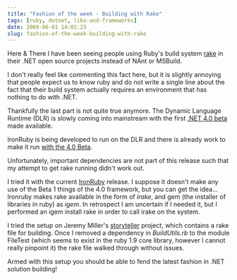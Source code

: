 ```yaml
---
title: "Fashion of the week - Building with Rake"
tags: [ruby, dotnet, libs-and-frameworks]
date: 2009-06-01 14:01:23
slug: fashion-of-the-week-building-with-rake
---
```


Here & There I have been seeing people using Ruby's build system [rake](http://rake.rubyforge.org/) in their .NET open source projects instead of NAnt or MSBuild. 

I don't really feel like commenting this fact here, but it is slightly annoying that people expect us to know ruby and do not write a single line about the fact that their build system actually requires an environment that has nothing to do with .NET.

Thankfully the last part is not quite true anymore. The Dynamic Language Runtime (DLR) is slowly coming into mainstream with the first [.NET 4.0 beta](http://www.microsoft.com/downloads/details.aspx?FamilyID=ee2118cc-51cd-46ad-ab17-af6fff7538c9&displaylang=en) made available.

IronRuby is being developed to run on the DLR and there is already work to make it run [with the 4.0 Beta](http://ironruby.codeplex.com/Release/ProjectReleases.aspx?ReleaseId=27606).

Unfortunately, important dependencies are not part of this release such that my attempt to get rake running didn't work out.

I tried it with the current [IronRuby](http://www.ironruby.net/) release. I suppose it doesn't make any use of the Beta 1 things of the 4.0 framework, but you can get the idea...
Ironruby makes rake available in the form of _irake_, and gem (the installer of libraries in ruby) as _igem_. In retrospect I am uncertain if I needed it, but I performed an igem install rake in order to call irake on the system.

I tried the setup on Jeremy Miller's [storyteller](http://storyteller.tigris.org/) project, which contains a rake file for building. Once I removed a dependency in _BuildUtils.rb_ to the module FileTest (which seems to exist in the ruby 1.9 core library, however I cannot really pinpoint it) the rake file walked through without issues. 

Armed with this setup you should be able to fend the latest fashion in .NET solution building!